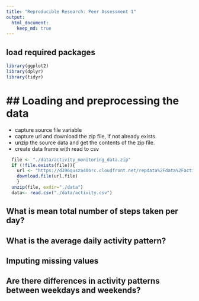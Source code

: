 ```yaml
---
title: "Reproducible Research: Peer Assessment 1"
output: 
  html_document:
    keep_md: true
---
```


## load required packages
```r
library(ggplot2)
library(dplyr)
library(tidyr)
```

## Loading and preprocessing the data
=====================================
* capture source file variable 
* capture url and download the zip file, if not already exists.
* unzip the source data and get the contents of the zip file.
* create data frame with read to csv
```r
  file <- "./data/activity_monitoring_data.zip"
  if (!file.exists(file)){
    url <- "https://d396qusza40orc.cloudfront.net/repdata%2Fdata%2Factivity.zip"  
    download.file(url,file)  
    }
  unzip(file, exdir="./data")
  data<- read.csv("./data/activity.csv")
 ```


## What is mean total number of steps taken per day?



## What is the average daily activity pattern?



## Imputing missing values



## Are there differences in activity patterns between weekdays and weekends?
